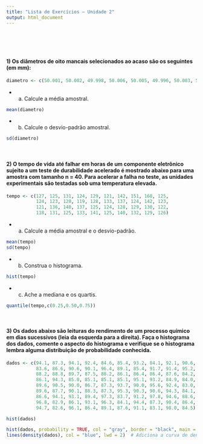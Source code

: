 ```yaml
---
title: "Lista de Exercícios – Unidade 2"
output: html_document
---
```


<br>
<br>
<br>

#### 1) Os diâmetros de oito mancais selecionados ao acaso são os seguintes (em mm):
```r
diametro <- c(50.001, 50.002, 49.998, 50.006, 50.005, 49.996, 50.003, 50.004)
```

 - a) Calcule a média amostral.
```r
mean(diametro)
```

-  b) Calcule o desvio-padrão amostral.

```r
sd(diametro)
```
<br>

#### 2) O tempo de vida até falhar em horas de um componente eletrônico sujeito a um teste de durabilidade acelerado é mostrado abaixo para uma amostra com tamanho n = 40. Para acelerar a falha no teste, as unidades experimentais são testadas sob uma temperatura elevada.
```r
tempo <- c(127, 125, 131, 124, 129, 121, 142, 151, 160, 125,
           124, 123, 120, 119, 128, 133, 137, 124, 142, 123,
           121, 136, 140, 137, 125, 124, 128, 129, 130, 122,
           118, 131, 125, 133, 141, 125, 140, 132, 129, 126)
```
- a) Calcule a média amostral e o desvio-padrão.
```r
mean(tempo)
sd(tempo)
```
- b) Construa o histograma.
```r
hist(tempo)
```
- c) Ache a mediana e os quartis. 
```r
quantile(tempo,c(0.25,0.50,0.75))
```
<br>

#### 3) Os dados abaixo são leituras do rendimento de um processo químico em dias sucessivos (leia da esquerda para a direita). Faça o histograma dos dados, comente o aspecto do histograma e verifique se o histograma lembra alguma distribuição de probabilidade conhecida.
```r
dados <- c(94.1, 87.3, 94.1, 92.4, 84.6, 85.4, 93.2, 84.1, 92.1, 90.6,
           83.6, 86.6, 90.6, 90.1, 96.4, 89.1, 85.4, 91.7, 91.4, 95.2,
           88.2, 88.8, 89.7, 87.5, 88.2, 86.1, 86.4, 86.4, 87.6, 84.2,
           86.1, 94.3, 85.0, 85.1, 85.1, 85.1, 95.1, 93.2, 84.9, 84.0,
           89.6, 90.5, 90.0, 86.7, 87.3, 93.7, 90.0, 95.6, 92.4, 83.0,
           89.6, 87.7, 90.1, 88.3, 87.3, 95.3, 90.3, 90.6, 94.3, 84.1,
           86.6, 94.1, 93.1, 89.4, 97.3, 83.7, 91.2, 97.8, 94.6, 88.6,
           96.8, 82.9, 86.1, 93.1, 96.3, 84.1, 94.4, 87.3, 90.4, 86.4,
           94.7, 82.6, 96.1, 86.4, 89.1, 87.6, 91.1, 83.1, 98.0, 84.5)

hist(dados)
```


```r
hist(dados, probability = TRUE, col = "gray", border = "black", main = "Histograma com densidade")
lines(density(dados), col = "blue", lwd = 2)  # Adiciona a curva de densidade estimada
```


